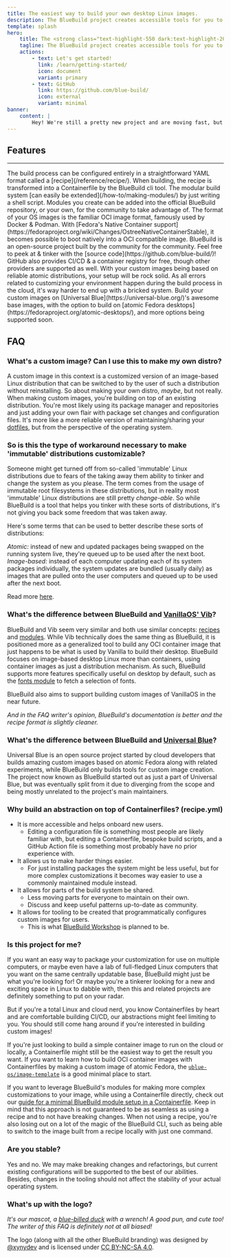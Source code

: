 ```yaml
---
title: The easiest way to build your own desktop Linux images.
description: The BlueBuild project creates accessible tools for you to create, configure & build custom images of atomic Fedora distributions.
template: splash
hero:
    title: The <strong class="text-highlight-550 dark:text-highlight-200">easiest</strong> way to build your own desktop Linux images.
    tagline: The BlueBuild project creates accessible tools for you to create, configure & build custom images of atomic Fedora distributions.
    actions:
        - text: Let's get started!
          link: /learn/getting-started/
          icon: document
          variant: primary
        - text: GitHub
          link: https://github.com/blue-build/
          icon: external
          variant: minimal
banner:
    content: |
        Hey! We're still a pretty new project and are moving fast, but trying to keep a degree of backwards compatibality when changes are made. <a href="https://blue-build.org/learn/contributing/">Contributions</a> are very welcome!
---
```



## Features

<hr class="opacity-0" />
<CardGrid stagger>
    <Card title="Easy configuration" icon="pencil">
        The build process can be configured entirely in a straightforward YAML
        format called a [recipe](/reference/recipe/). When building, the recipe
        is transformed into a Containerfile by the BlueBuild cli tool.
    </Card>
    <Card title="Totally extensible" icon="puzzle">
        The modular build system [can easily be
        extended](/how-to/making-modules/) by just writing a shell script.
        Modules you create can be added into the official BlueBuild repository,
        or your own, for the community to take advantage of.
    </Card>
    <Card title="Based on well-known standards" icon="open-book">
        The format of your OS images is the familiar OCI image format, famously
        used by Docker & Podman. With [Fedora's Native Container
        support](https://fedoraproject.org/wiki/Changes/OstreeNativeContainerStable),
        it becomes possible to boot natively into a OCI compatible image.
    </Card>
    <Card title="Free & open-source" icon="github">
        BlueBuild is an open-source project built by the community for the
        community. Feel free to peek at & tinker with the [source
        code](https://github.com/blue-build/)! GitHub also provides CI/CD & a
        container registry for free, though other providers are supported as
        well.
    </Card>
    <Card title="Effortless reliability" icon="laptop">
        With your custom images being based on reliable atomic distributions,
        your setup will be rock solid. As all errors related to customizing your
        environment happen during the build process in the cloud, it's way
        harder to end up with a bricked system.
    </Card>
    <Card title="Build on the best" icon="rocket">
        Build your custom images on [Universal
        Blue](https://universal-blue.org/)'s awesome base images, with the
        option to build on [atomic Fedora
        desktops](https://fedoraproject.org/atomic-desktops/), and more options
        being supported soon.
    </Card>
</CardGrid>

## FAQ

### What's a custom image? Can I use this to make my own distro?

A custom image in this context is a customized version of an image-based Linux distribution that can be switched to by the user of such a distribution without reinstalling. So about making your own distro, _maybe_, but not really. When making custom images, you're building on top of an existing distribution. You're most likely using its package manager and repositories and just adding your own flair with package set changes and configuration files. It's more like a more reliable version of maintaining/sharing your [dotfiles](https://wiki.archlinux.org/title/Dotfiles), but from the perspective of the operating system.

### So is this the type of workaround necessary to make 'immutable' distributions customizable?

Someone might get turned off from so-called 'immutable' Linux distributions due to fears of the taking away them ability to tinker and change the system as you please. The term comes from the usage of immutable root filesystems in these distributions, but in reality most 'immutable' Linux distributions are still pretty _change-able_. So while BlueBuild is a tool that helps you tinker with these sorts of distributions, it's not giving you back some freedom that was taken away.

Here's some terms that can be used to better describe these sorts of distributions:

_Atomic:_ instead of new and updated packages being swapped on the running system live, they're queued up to be used after the next boot.  
_Image-based:_ instead of each computer updating each of its system packages individually, the system updates are bundled (usually daily) as images that are pulled onto the user computers and queued up to be used after the next boot.

Read more [here](https://blog.verbum.org/2020/08/22/immutable-%E2%86%92-reprovisionable-anti-hysteresis/?ref=blue-build.org).

### What's the difference between BlueBuild and [VanillaOS' Vib](https://vib.vanillaos.org/)?

BlueBuild and Vib seem very similar and both use similar concepts: [recipes](/reference/recipe/) and [modules](/reference/module/). While Vib technically does the same thing as BlueBuild, it is positioned more as a generalized tool to build any OCI container image that just happens to be what is used by Vanilla to build their desktop. BlueBuild focuses on image-based desktop Linux more than containers, using container images as just a distribution mechanism. As such, BlueBuild supports more features specifically useful on desktop by default, such as the [fonts module](/reference/modules/fonts/) to fetch a selection of fonts.

BlueBuild also aims to support building custom images of VanillaOS in the near future.

_And in the FAQ writer's opinion, BlueBuild's documentation is better and the recipe format is slightly cleaner._

### What's the difference between BlueBuild and [Universal Blue](https://universal-blue.org/)?

Universal Blue is an open source project started by cloud developers that builds amazing custom images based on atomic Fedora along with related experiments, while BlueBuild only builds tools for custom image creation.
The project now known as BlueBuild started out as just a part of Universal Blue, but was eventually split from it due to diverging from the scope and being mostly unrelated to the project's main maintainers.

### Why build an abstraction on top of Containerfiles? (recipe.yml)

-   It is more accessible and helps onboard new users.
    -   Editing a configuration file is something most people are likely familiar with, but editing a Containerfile, bespoke build scripts, and a GitHub Action file is something most probably have no prior experience with.
-   It allows us to make harder things easier.
    -   For just installing packages the system might be less useful, but for more complex customizations it becomes way easier to use a commonly maintained module instead.
-   It allows for parts of the build system be shared.
    -   Less moving parts for everyone to maintain on their own.
    -   Discuss and keep useful patterns up-to-date as community.
-   It allows for tooling to be created that programmatically configures custom images for users.
    -   This is what [BlueBuild Workshop](https://github.com/blue-build/workshop/) is planned to be.

### Is this project for me?

If you want an easy way to package _your_ customization for use on multiple computers, or maybe even have a lab of full-fledged Linux computers that you want on the same centrally updatable base, BlueBuild might just be what you're looking for! Or maybe you're a tinkerer looking for a new and exciting space in Linux to dabble with, then this and related projects are definitely something to put on your radar.

But if you're a total Linux and cloud nerd, you know Containerfiles by heart and are comfortable building CI/CD, our abstractions might feel limiting to you. You should still come hang around if you're interested in building custom images!

If you're just looking to build a simple container image to run on the cloud or locally, a Containerfile might still be the easiest way to get the result you want. If you want to learn how to build OCI container images with Containerfiles by making a custom image of atomic Fedora, the [`ublue-os/image-template`](https://github.com/ublue-os/image-template/) is a good minimal place to start.

If you want to leverage BlueBuild's modules for making more complex customizations to your image, while using a Containerfile directly, check out our [guide for a minimal BlueBuild module setup in a Containerfile](/how-to/minimal-setup/). Keep in mind that this approach is not guaranteed to be as seamless as using a recipe and to not have breaking changes. When not using a recipe, you're also losing out on a lot of the magic of the BlueBuild CLI, such as being able to switch to the image built from a recipe locally with just one command.

### Are you stable?

Yes and no. We may make breaking changes and refactorings, but current existing configurations will be supported to the best of our abilities. Besides, changes in the tooling should not affect the stability of your actual operating system.

### What's up with the logo?

_It's our mascot, a [blue-billed duck](https://en.wikipedia.org/wiki/Blue-billed_duck) with a wrench! A good pun, and cute too! The writer of this FAQ is definitely not at all biased!_

The logo (along with all the other BlueBuild branding) was designed by [@xynydev](https://github.com/xynydev) and is licensed under [CC BY-NC-SA 4.0](https://creativecommons.org/licenses/by-nc-sa/4.0/).

